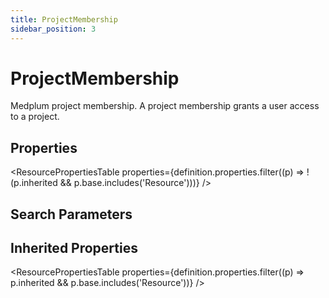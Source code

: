 ```yaml
---
title: ProjectMembership
sidebar_position: 3
---
```


# ProjectMembership

Medplum project membership. A project membership grants a user access to a project.



## Properties

<ResourcePropertiesTable properties={definition.properties.filter((p) => !(p.inherited && p.base.includes('Resource')))} />

## Search Parameters

<SearchParamsTable searchParams={definition.searchParameters} />

## Inherited Properties

<ResourcePropertiesTable properties={definition.properties.filter((p) => p.inherited && p.base.includes('Resource'))} />


